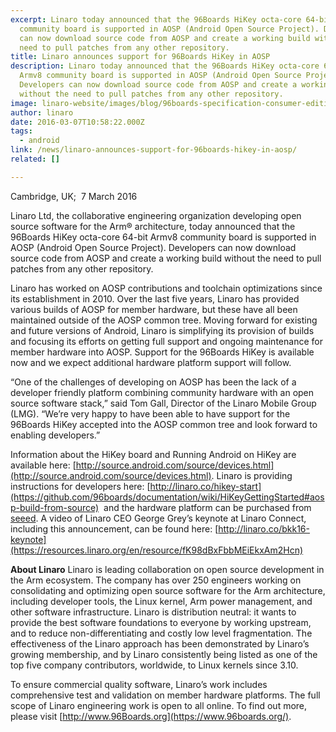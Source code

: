 ```yaml
---
excerpt: Linaro today announced that the 96Boards HiKey octa-core 64-bit Armv8
  community board is supported in AOSP (Android Open Source Project). Developers
  can now download source code from AOSP and create a working build without the
  need to pull patches from any other repository.
title: Linaro announces support for 96Boards HiKey in AOSP
description: Linaro today announced that the 96Boards HiKey octa-core 64-bit
  Armv8 community board is supported in AOSP (Android Open Source Project).
  Developers can now download source code from AOSP and create a working build
  without the need to pull patches from any other repository.
image: linaro-website/images/blog/96boards-specification-consumer-edition-v2
author: linaro
date: 2016-03-07T10:58:22.000Z
tags:
  - android
link: /news/linaro-announces-support-for-96boards-hikey-in-aosp/
related: []

---
```


Cambridge, UK;  7 March 2016

Linaro Ltd, the collaborative engineering organization developing open source software for the Arm® architecture, today announced that the 96Boards HiKey octa-core 64-bit Armv8 community board is supported in AOSP (Android Open Source Project). Developers can now download source code from AOSP and create a working build without the need to pull patches from any other repository.

Linaro has worked on AOSP contributions and toolchain optimizations since its establishment in 2010. Over the last five years, Linaro has provided various builds of AOSP for member hardware, but these have all been maintained outside of the AOSP common tree. Moving forward for existing and future versions of Android, Linaro is simplifying its provision of builds and focusing its efforts on getting full support and ongoing maintenance for member hardware into AOSP. Support for the 96Boards HiKey is available now and we expect additional hardware platform support will follow.

“One of the challenges of developing on AOSP has been the lack of a developer friendly platform combining community hardware with an open source software stack,” said Tom Gall, Director of the Linaro Mobile Group (LMG). “We’re very happy to have been able to have support for the 96Boards HiKey accepted into the AOSP common tree and look forward to enabling developers.”

Information about the HiKey board and Running Android on HiKey are available here: [http://source.android.com/source/devices.html](http://source.android.com/source/devices.html). Linaro is providing instructions for developers here: [http://linaro.co/hikey-start](https://github.com/96boards/documentation/wiki/HiKeyGettingStarted#aosp-build-from-source)  and the hardware platform can be purchased from [](https://www.seeedstudio.com/)[seeed](https://www.seeedstudio.com/). A video of Linaro CEO George Grey’s keynote at Linaro Connect, including this announcement, can be found here: [http://linaro.co/bkk16-keynote](https://resources.linaro.org/en/resource/fK98dBxFbbMEiEkxAm2Hcn)

**About Linaro**
Linaro is leading collaboration on open source development in the Arm ecosystem. The company has over 250 engineers working on consolidating and optimizing open source software for the Arm architecture, including developer tools, the Linux kernel, Arm power management, and other software infrastructure. Linaro is distribution neutral: it wants to provide the best software foundations to everyone by working upstream, and to reduce non-differentiating and costly low level fragmentation. The effectiveness of the Linaro approach has been demonstrated by Linaro’s growing membership, and by Linaro consistently being listed as one of the top five company contributors, worldwide, to Linux kernels since 3.10.

To ensure commercial quality software, Linaro’s work includes comprehensive test and validation on member hardware platforms. The full scope of Linaro engineering work is open to all online. To find out more, please visit [http://www.96Boards.org](https://www.96boards.org/).
